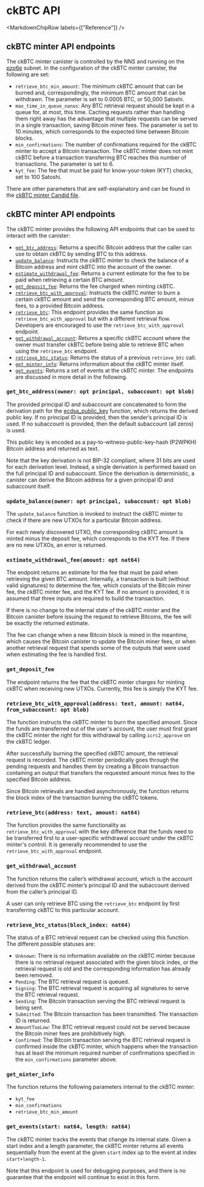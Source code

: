 
# ckBTC API

<MarkdownChipRow labels={["Reference"]} />

## ckBTC minter API endpoints
The ckBTC minter canister is controlled by the NNS and running on the [pzp6e](https://dashboard.internetcomputer.org/subnet/pzp6e-ekpqk-3c5x7-2h6so-njoeq-mt45d-h3h6c-q3mxf-vpeq5-fk5o7-yae) subnet. In the configuration of the ckBTC minter canister, the following are set:

- `retrieve_btc_min_amount`: The minimum ckBTC amount that can be burned and, correspondingly, the minimum BTC amount that can be withdrawn. The parameter is set to 0.0005 BTC, or 50_000 Satoshi.
- `max_time_in_queue_nanos`: Any BTC retrieval request should be kept in a queue for, at most, this time. Caching requests rather than handling them right away has the advantage that multiple requests can be served in a single transaction, saving Bitcoin miner fees. The parameter is set to 10 minutes, which corresponds to the expected time between Bitcoin blocks.
- `min_confirmations`: The number of confirmations required for the ckBTC minter to accept a Bitcoin transaction. The ckBTC minter does not mint ckBTC before a transaction transferring BTC reaches this number of transactions. The parameter is set to 6.
- `kyt_fee`: The fee that must be paid for know-your-token (KYT) checks, set to 100 Satoshi.

There are other parameters that are self-explanatory and can be found in the [ckBTC minter Candid file](https://github.com/dfinity/ic/blob/master/rs/bitcoin/ckbtc/minter/ckbtc_minter.did).

## ckBTC minter API endpoints
The ckBTC minter provides the following API endpoints that can be used to interact with the canister:

- [`get_btc_address`](#get_btc_addressowner-opt-principal-subaccount-opt-blob): Returns a specific Bitcoin address that the caller can use to obtain ckBTC by sending BTC to this address.
- [`update_balance`](#update_balanceowner-opt-principal-subaccount-opt-blob): Instructs the ckBTC minter to check the balance of a Bitcoin address and mint ckBTC into the account of the owner.
- [`estimate_withdrawal_fee`](#estimate_withdrawal_feeamount-opt-nat64): Returns a current estimate for the fee to be paid when retrieving a certain BTC amount.
- [`get_deposit_fee`](#get_deposit_fee): Returns the fee charged when minting ckBTC.
- [`retrieve_btc_with_approval`](#retrieve_btc_with_approvaladdress-text-amount-nat64-from_subaccount-opt-blob): Instructs the ckBTC minter to burn a certain ckBTC amount and send the corresponding BTC amount, minus fees, to a provided Bitcoin address.
- [`retrieve_btc`](#retrieve_btcaddress-text-amount-nat64): This endpoint provides the same function as `retrieve_btc_with_approval` but with a different retrieval flow. Developers are encouraged to use the `retrieve_btc_with_approval` endpoint.
- [`get_withdrawal_account`](#get_withdrawal_account): Returns a specific ckBTC account where the owner must transfer ckBTC before being able to retrieve BTC when using the `retrieve_btc` endpoint.
- [`retrieve_btc_status`](#retrieve_btc_statusblock_index-nat64): Returns the status of a previous `retrieve_btc` call.
- [`get_minter_info`](#get_minter_info): Returns information about the ckBTC minter itself.
- [`get_events`](#get_eventsstart-nat64-length-nat64): Returns a set of events at the ckBTC minter.
The endpoints are discussed in more detail in the following.

### `get_btc_address(owner: opt principal, subaccount: opt blob)`
The provided principal ID and subaccount are concatenated to form the derivation path for the [ecdsa_public_key](/docs/references/ic-interface-spec#ic-ecdsa_public_key) function, which returns the derived public key. If no principal ID is provided, then the sender’s principal ID is used. If no subaccount is provided, then the default subaccount (all zeros) is used.

This public key is encoded as a pay-to-witness-public-key-hash (P2WPKH) Bitcoin address and returned as text.

Note that the key derivation is not BIP-32 compliant, where 31 bits are used for each derivation level. Instead, a single derivation is performed based on the full principal ID and subaccount. Since the derivation is deterministic, a canister can derive the Bitcoin address for a given principal ID and subaccount itself.

### `update_balance(owner: opt principal, subaccount: opt blob)`
The `update_balance` function is invoked to instruct the ckBTC minter to check if there are new UTXOs for a particular Bitcoin address.

For each newly discovered UTXO, the corresponding ckBTC amount is minted minus the deposit fee, which corresponds to the KYT fee.
If there are no new UTXOs, an error is returned.

### `estimate_withdrawal_fee(amount: opt nat64)`
The endpoint returns an estimate for the fee that must be paid when retrieving the given BTC amount. Internally, a transaction is built (without valid signatures) to determine the fee, which consists of the Bitcoin miner fee, the ckBTC minter fee, and the KYT fee. If no amount is provided, it is assumed that three inputs are required to build the transaction.

If there is no change to the internal state of the ckBTC minter and the Bitcoin canister before issuing the request to retrieve Bitcoins, the fee will be exactly the returned estimate.

The fee can change when a new Bitcoin block is mined in the meantime, which causes the Bitcoin canister to update the Bitcoin miner fees, or when another retrieval request that spends some of the outputs that were used when estimating the fee is handled first.

### `get_deposit_fee`
The endpoint returns the fee that the ckBTC minter charges for minting ckBTC when receiving new UTXOs. Currently, this fee is simply the KYT fee.

### `retrieve_btc_with_approval(address: text, amount: nat64, from_subaccount: opt blob)`
The function instructs the ckBTC minter to burn the specified amount. Since the funds are transferred out of the user's account, the user must first grant the ckBTC minter the right for this withdrawal by calling `icrc2_approve` on the ckBTC ledger.

After successfully burning the specified ckBTC amount, the retrieval request is recorded. The ckBTC minter periodically goes through the pending requests and handles them by creating a Bitcoin transaction containing an output that transfers the requested amount minus fees to the specified Bitcoin address.

Since Bitcoin retrievals are handled asynchronously, the function returns the block index of the transaction burning the ckBTC tokens.

### `retrieve_btc(address: text, amount: nat64)`
The function provides the same functionality as `retrieve_btc_with_approval` with the key difference that the funds need to be transferred first to a user-specific withdrawal account under the ckBTC minter's control.
It is generally recommended to use the `retrieve_btc_with_approval` endpoint.

### `get_withdrawal_account`
The function returns the caller’s withdrawal account, which is the account derived from the ckBTC minter’s principal ID and the subaccount derived from the caller’s principal ID.

A user can only retrieve BTC using the `retrieve_btc` endpoint by first transferring ckBTC to this particular account.


### `retrieve_btc_status(block_index: nat64)`
The status of a BTC retrieval request can be checked using this function. The different possible statuses are:

- `Unknown`: There is no information available on the ckBTC minter because there is no retrieval request associated with the given block index, or the retrieval request is old and the corresponding information has already been removed.
- `Pending`: The BTC retrieval request is queued.
- `Signing`: The BTC retrieval request is acquiring all signatures to serve the BTC retrieval request.
- `Sending`: The Bitcoin transaction serving the BTC retrieval request is being sent.
- `Submitted`: The Bitcoin transaction has been transmitted. The transaction ID is returned.
- `AmountTooLow`: The BTC retrieval request could not be served because the Bitcoin miner fees are prohibitively high.
- `Confirmed`: The Bitcoin transaction serving the BTC retrieval request is confirmed inside the ckBTC minter, which happens when the transaction has at least the minimum required number of confirmations specified in the `min_confirmations` parameter above.

### `get_minter_info`
The function returns the following parameters internal to the ckBTC minter:

- `kyt_fee`
- `min_confirmations`
- `retrieve_btc_min_amount`

### `get_events(start: nat64, length: nat64)`
The ckBTC minter tracks the events that change its internal state. Given a start index and a length parameter, the ckBTC minter returns all events sequentially from the event at the given `start` index up to the event at index `start+length-1`.

Note that this endpoint is used for debugging purposes, and there is no guarantee that the endpoint will continue to exist in this form.